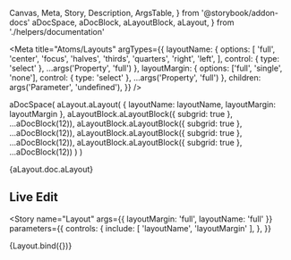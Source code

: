  Canvas,
  Meta,
  Story,
  Description,
  ArgsTable,
} from '@storybook/addon-docs'
  aDocSpace,
  aDocBlock,
  aLayoutBlock,
  aLayout,
} from './helpers/documentation'

<Meta
  title="Atoms/Layouts"
  argTypes={{
    layoutName: {
      options: [
        'full',
        'center',
        'focus',
        'halves',
        'thirds',
        'quarters',
        'right',
        'left',
      ],
      control: { type: 'select' },
      ...args('Property', 'full')
    },
    layoutMargin: {
      options: ['full', 'single', 'none'],
      control: { type: 'select' },
      ...args('Property', 'full')
    },
    children: args('Parameter', 'undefined'),
  }}
/>

<!-- -  -  -  -  -  -  -  -  -  -  -  -  -  -  -  -  -  -  -  -  -  -  -  -  -  -  -  -  -  -  -  - -->

<!-- prettier-ignore-start -->

  aDocSpace(
    aLayout.aLayout(
      { layoutName: layoutName, layoutMargin: layoutMargin },
      aLayoutBlock.aLayoutBlock({ subgrid: true }, ...aDocBlock(12)),
      aLayoutBlock.aLayoutBlock({ subgrid: true }, ...aDocBlock(12)),
      aLayoutBlock.aLayoutBlock({ subgrid: true }, ...aDocBlock(12)),
      aLayoutBlock.aLayoutBlock({ subgrid: true }, ...aDocBlock(12))
    )
  )

<Description>{aLayout.doc.aLayout}</Description>

<!-- prettier-ignore-end -->

## Live Edit

<Story
  name="Layout"
  args={{ layoutMargin: 'full', layoutName: 'full' }}
  parameters={{
    controls: {
      include: [
        'layoutName',
        'layoutMargin'
      ],
    },
  }}
>
  {Layout.bind({})}
</Story>

<ArgsTable story="Layout" />

